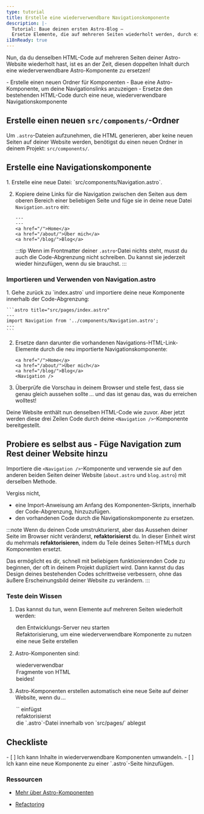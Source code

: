 ```yaml
---
type: tutorial
title: Erstelle eine wiederverwendbare Navigationskomponente
description: |-
  Tutorial: Baue deinen ersten Astro-Blog —
  Ersetze Elemente, die auf mehreren Seiten wiederholt werden, durch eine wiederverwendbare Komponente
i18nReady: true
---
```




Nun, da du denselben HTML-Code auf mehreren Seiten deiner Astro-Website wiederholt hast, ist es an der Zeit, diesen doppelten Inhalt durch eine wiederverwendbare Astro-Komponente zu ersetzen!

<PreCheck>
  - Erstelle einen neuen Ordner für Komponenten
  - Baue eine Astro-Komponente, um deine Navigationslinks anzuzeigen
  - Ersetze den bestehenden HTML-Code durch eine neue, wiederverwendbare Navigationskomponente
</PreCheck>

## Erstelle einen neuen `src/components/`-Ordner

Um `.astro`-Dateien aufzunehmen, die HTML generieren, aber keine neuen Seiten auf deiner Website werden, benötigst du einen neuen Ordner in deinem Projekt: `src/components/`.


## Erstelle eine Navigationskomponente

<Steps>
1. Erstelle eine neue Datei: `src/components/Navigation.astro`.

2. Kopiere deine Links für die Navigation zwischen den Seiten aus dem oberen Bereich einer beliebigen Seite und füge sie in deine neue Datei `Navigation.astro` ein:

    ```astro title="src/components/Navigation.astro" "---"
    ---
    ---
    <a href="/">Home</a>
    <a href="/about/">Über mich</a>
    <a href="/blog/">Blog</a>
    ```
    :::tip
    Wenn im Frontmatter deiner `.astro`-Datei nichts steht, musst du auch die Code-Abgrenzung nicht schreiben. Du kannst sie jederzeit wieder hinzufügen, wenn du sie brauchst.
    :::
</Steps>

### Importieren und Verwenden von Navigation.astro

<Steps>
1. Gehe zurück zu `index.astro` und importiere deine neue Komponente innerhalb der Code-Abgrenzung:

    ```astro title="src/pages/index.astro"
    ---
    import Navigation from '../components/Navigation.astro';
    ---
    ```

2. Ersetze dann darunter die vorhandenen Navigations-HTML-Link-Elemente durch die neu importierte Navigationskomponente:

    ```astro title="src/pages/index.astro" del={1-3} ins={4}
    <a href="/">Home</a>
    <a href="/about/">Über mich</a>
    <a href="/blog/">Blog</a>
    <Navigation />
    ```

3. Überprüfe die Vorschau in deinem Browser und stelle fest, dass sie genau gleich aussehen sollte … und das ist genau das, was du erreichen wolltest!
</Steps>

Deine Website enthält nun denselben HTML-Code wie zuvor. Aber jetzt werden diese drei Zeilen Code durch deine `<Navigation />`-Komponente bereitgestellt.

<Box icon="puzzle-piece">

## Probiere es selbst aus - Füge Navigation zum Rest deiner Website hinzu

Importiere die `<Navigation />`-Komponente und verwende sie auf den anderen beiden Seiten deiner Website (`about.astro` und `blog.astro`) mit derselben Methode.

Vergiss nicht,
- eine Import-Anweisung am Anfang des Komponenten-Skripts, innerhalb der Code-Abgrenzung, hinzuzufügen.
- den vorhandenen Code durch die Navigationskomponente zu ersetzen.

</Box>

:::note
Wenn du deinen Code umstrukturierst, aber das Aussehen deiner Seite im Browser nicht veränderst, **refaktorisierst** du. In dieser Einheit wirst du mehrmals **refaktorisieren**, indem du Teile deines Seiten-HTMLs durch Komponenten ersetzt.

Das ermöglicht es dir, schnell mit beliebigem funktionierenden Code zu beginnen, der oft in deinem Projekt dupliziert wird. Dann kannst du das Design deines bestehenden Codes schrittweise verbessern, ohne das äußere Erscheinungsbild deiner Website zu verändern.
:::



<Box icon="question-mark">

### Teste dein Wissen



1. Das kannst du tun, wenn Elemente auf mehreren Seiten wiederholt werden:
    <MultipleChoice>
      <Option>
        den Entwicklungs-Server neu starten
      </Option>
      <Option isCorrect>
        Refaktorisierung, um eine wiederverwendbare Komponente zu nutzen
      </Option>
      <Option>
        eine neue Seite erstellen
      </Option>
    </MultipleChoice>

2. Astro-Komponenten sind:
    <MultipleChoice>
      <Option>
        wiederverwendbar
      </Option>
      <Option>
        Fragmente von HTML
      </Option>
      <Option isCorrect>
        beides!
      </Option>
    </MultipleChoice>

3. Astro-Komponenten erstellen automatisch eine neue Seite auf deiner Website, wenn du …
    <MultipleChoice>
      <Option>
        `<html></html>` einfügst
      </Option>
      <Option>
        refaktorisierst
      </Option>
      <Option isCorrect>
        die `.astro`-Datei innerhalb von `src/pages/` ablegst
      </Option>
    </MultipleChoice>
</Box>

<Box icon="check-list">

## Checkliste

<Checklist>
- [ ] Ich kann Inhalte in wiederverwendbare Komponenten umwandeln.
- [ ] Ich kann eine neue Komponente zu einer `.astro`-Seite hinzufügen.
</Checklist>

</Box>

### Ressourcen

- [Mehr über Astro-Komponenten](/de/basics/astro-components/)

- [Refactoring](https://refactoring.com/) <Badge class="neutral-badge" text="extern" />
